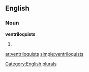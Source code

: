 
==English==

===Noun===
'''ventriloquists'''

# {{plural of|[[ventriloquist]]}}

[[Category:English plurals]]

[[ar:ventriloquists]]
[[simple:ventriloquists]]